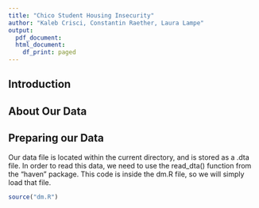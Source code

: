 ```yaml
---
title: "Chico Student Housing Insecurity"
author: "Kaleb Crisci, Constantin Raether, Laura Lampe"
output:
  pdf_document:
  html_document:
    df_print: paged
---
```



## Introduction  




## About Our Data




## Preparing our Data

Our data file is located within the current directory, and is stored as a .dta file. In order to read this data, we need to use the read_dta() function from the "haven" package. This code is inside the dm.R file, so we will simply load that file. 

```r
source("dm.R")
```




